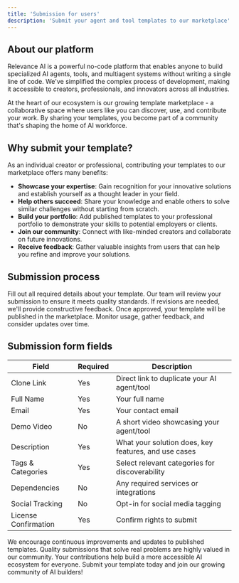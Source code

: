 ```yaml
---
title: 'Submission for users'
description: 'Submit your agent and tool templates to our marketplace'
---
```


## About our platform

Relevance AI is a powerful no-code platform that enables anyone to build specialized AI agents, tools, and multiagent systems without writing a single line of code. We've simplified the complex process of development, making it accessible to creators, professionals, and innovators across all industries.

At the heart of our ecosystem is our growing template marketplace - a collaborative space where users like you can discover, use, and contribute your work. By sharing your templates, you become part of a community that's shaping the home of AI workforce.

## Why submit your template?

As an individual creator or professional, contributing your templates to our marketplace offers many benefits:

- **Showcase your expertise**: Gain recognition for your innovative solutions and establish yourself as a thought leader in your field.
- **Help others succeed**: Share your knowledge and enable others to solve similar challenges without starting from scratch.
- **Build your portfolio**: Add published templates to your professional portfolio to demonstrate your skills to potential employers or clients.
- **Join our community**: Connect with like-minded creators and collaborate on future innovations.
- **Receive feedback**: Gather valuable insights from users that can help you refine and improve your solutions.

## Submission process

<Steps>
  <Step title="Complete the form">
    Fill out all required details about your template.
  </Step>
  <Step title="Review phase">
    Our team will review your submission to ensure it meets quality standards.
  </Step>
  <Step title="Feedback loop">
    If revisions are needed, we'll provide constructive feedback.
  </Step>
  <Step title="Publication">
    Once approved, your template will be published in the marketplace.
  </Step>
  <Step title="Engagement">
    Monitor usage, gather feedback, and consider updates over time.
  </Step>
</Steps>

## Submission form fields

| Field | Required | Description |
|-------|----------|-------------|
| Clone Link | Yes | Direct link to duplicate your AI agent/tool |
| Full Name | Yes | Your full name |
| Email | Yes | Your contact email |
| Demo Video | No | A short video showcasing your agent/tool |
| Description | Yes | What your solution does, key features, and use cases |
| Tags & Categories | Yes | Select relevant categories for discoverability |
| Dependencies | No | Any required services or integrations |
| Social Tracking | No | Opt-in for social media tagging |
| License Confirmation | Yes | Confirm rights to submit |

<Note>
We encourage continuous improvements and updates to published templates. Quality submissions that solve real problems are highly valued in our community. Your contributions help build a more accessible AI ecosystem for everyone.
</Note>

<Card title="Ready to share your work?" icon="rocket" href="/submit-template">
  Submit your template today and join our growing community of AI builders!
</Card>
